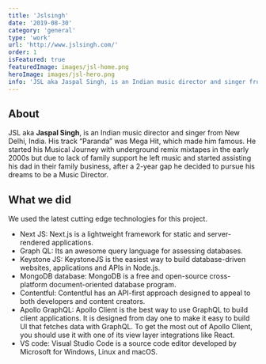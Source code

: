 ```yaml
---
title: 'Jslsingh'
date: '2019-08-30'
category: 'general'
type: 'work'
url: 'http://www.jslsingh.com/'
order: 1
isFeatured: true
featuredImage: images/jsl-home.png
heroImage: images/jsl-hero.png
info: 'JSL aka Jaspal Singh, is an Indian music director and singer from New Delhi, India.'
---
```


## About

JSL aka __Jaspal Singh__, is an Indian music director and singer from New Delhi, India. His track “Paranda” was Mega Hit, which made him famous. He started his Musical Journey with underground remix mixtapes in the early 2000s but due to lack of family support he left music and started assisting his dad in their family business, after a 2-year gap he decided to pursue his dreams to be a Music Director.
## What we did

We used the latest cutting edge technologies for this project.

- Next JS: Next.js is a lightweight framework for static and server-rendered applications.
- Graph QL: Its an awesome query language for assessing databases.
- Keystone JS: KeystoneJS is the easiest way to build database-driven websites, applications and APIs in Node.js.
- MongoDB database: MongoDB is a free and open-source cross-platform document-oriented database program.
- Contentful: Contentful has an API-first approach designed to appeal to both developers and content creators.
- Apollo GraphQL: Apollo Client is the best way to use GraphQL to build client applications. It is designed from day one to make it easy to build UI that fetches data with GraphQL. To get the most out of Apollo Client, you should use it with one of its view layer integrations like React.
- VS code: Visual Studio Code is a source code editor developed by Microsoft for Windows, Linux and macOS.
